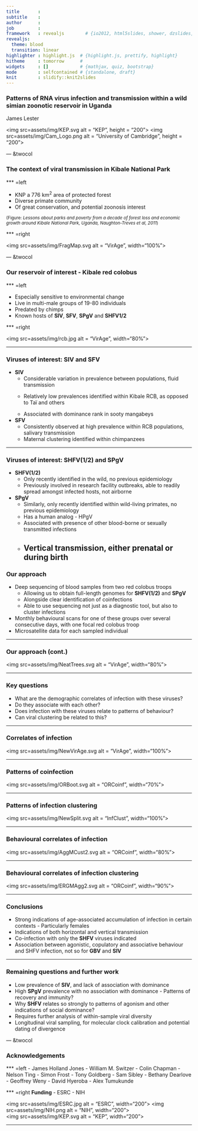 ---
title       : 
subtitle    : 
author      : 
job         : 
framework   : revealjs        # {io2012, html5slides, shower, dzslides, ...}
revealjs: 
  theme: blood
  transition: linear
highlighter : highlight.js  # {highlight.js, prettify, highlight}
hitheme     : tomorrow      # 
widgets     : []            # {mathjax, quiz, bootstrap}
mode        : selfcontained # {standalone, draft}
knit        : slidify::knit2slides
---

### Patterns of RNA virus infection and transmission within a wild simian zoonotic reservoir in Uganda
James Lester

<img src=assets/img/KEP.svg alt = "KEP", height = "200">
<img src=assets/img/Cam_Logo.png alt = "University of Cambridge", height = "200">

--- &twocol

### The context of viral transmission in Kibale National Park

*** =left

- KNP a 776 km<sup>2</sup> area of protected forest
- Diverse primate community
- Of great conservation, and potential zoonosis interest

<small>(Figure: <i>Lessons about parks and poverty from a decade of forest loss and economic growth around Kibale National Park, Uganda, Naughton-Treves et al, 2011</i>)</small>

*** =right

<img src=assets/img/FragMap.svg alt = "VirAge", width="100%">

--- &twocol

### Our reservoir of interest - Kibale red colobus

*** =left

- Especially sensitive to environmental change
- Live in multi-male groups of 19-80 individuals
- Predated by chimps
- Known hosts of **SIV**, **SFV**, **SPgV** and **SHFV1/2**

*** =right

<img src=assets/img/rcb.jpg alt = "VirAge", width="80%">

---

### Viruses of interest: **SIV** and **SFV**

- **SIV**
  - Considerable variation in prevalence between populations, fluid transmission
  - <p>Relatively low prevalences identified within Kibale RCB, as opposed to Ta&iuml; and others</p> 
  - Associated with dominance rank in sooty mangabeys
- **SFV**
  - Consistently observed at high prevalence within RCB populations, salivary transmission
  - Maternal clustering identified within chimpanzees

---

### Viruses of interest: SHFV(1/2) and SPgV

- **SHFV(1/2)**
  - Only recently identified in the wild, no previous epidemiology
  - Previously involved in research facility outbreaks, able to readily spread amongst infected hosts, not airborne
- **SPgV**
  - Similarly, only recently identified within wild-living primates, no previous epidemiology
  - Has a human analog - HPgV
  - Associated with presence of other blood-borne or sexually transmitted infections
  - Vertical transmission, either prenatal or during birth
---

### Our approach

- Deep sequencing of blood samples from two red colobus troops
  - Allowing us to obtain full-length genomes for **SHFV(1/2)** and **SPgV**
  - Alongside clear identification of coinfections
  - Able to use sequencing not just as a diagnostic tool, but also to cluster infections
- Monthly behavioural scans for one of these groups over several consecutive days, with one focal red colobus troop
- Microsatellite data for each sampled individual

---

### Our approach (cont.)

<img src=assets/img/NeatTrees.svg alt = "VirAge", width="80%">

---

### Key questions
- What are the demographic correlates of infection with these viruses?
- Do they associate with each other?
- Does infection with these viruses relate to patterns of behaviour?
- Can viral clustering be related to this?

---

### Correlates of infection
<img src=assets/img/NewVirAge.svg alt = "VirAge", width="100%">

---

### Patterns of coinfection
<img src=assets/img/ORBoot.svg alt = "ORCoinf", width="70%">

---

### Patterns of infection clustering
<img src=assets/img/NewSplit.svg alt = "InfClust", width="100%">

---

### Behavioural correlates of infection
<img src=assets/img/AggMCust2.svg alt = "ORCoinf", width="80%">

---

### Behavioural correlates of infection clustering
<img src=assets/img/ERGMAgg2.svg alt = "ORCoinf", width="90%">

---

### Conclusions
- Strong indications of age-associated accumulation of infection in certain contexts - Particularly females
- Indications of both horizontal and vertical transmission
- Co-infection with only the **SHFV** viruses indicated
- Association between agonistic, copulatory and associative behaviour and SHFV infection, not so for **GBV** and **SIV**

---

### Remaining questions and further work

- Low prevalence of **SIV**, and lack of association with dominance
- High **SPgV** prevalence with no association with dominance - Patterns of recovery and immunity?
- Why **SHFV** relates so strongly to patterns of agonism and other indications of social dominance?
- Requires further analysis of within-sample viral diversity
- Longitudinal viral sampling, for molecular clock calibration and potential dating of divergence

--- &twocol

### Acknowledgements

*** =left
- James Holland Jones
- William M. Switzer
- Colin Chapman
- Nelson Ting
- Simon Frost
- Tony Goldberg
- Sam Sibley
- Bethany Dearlove
- Geoffrey Weny
- David Hyeroba
- Alex Tumukunde 

*** =right
**Funding**
- ESRC
- NIH

<img src=assets/img/ESRC.jpg alt = "ESRC", width="200">
<img src=assets/img/NIH.png alt = "NIH", width="200"><br>
<img src=assets/img/KEP.svg alt = "KEP", width="200">

---